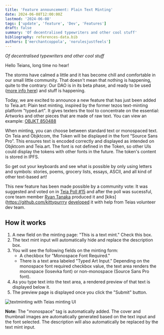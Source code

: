 ```yaml
---
title: 'Feature announcement: Plain Text Minting'
date: 2024-06-08T12:00:00Z
lastmod: '2024-06-08'
tags: ['update', 'feature', 'Dev', 'Features']
draft: false
summary: 'Of decentralised typewriters and other cool stuff'
bibliography: references-data.bib
authors: ['merchantcoppola', 'norulesjustfeels']
---
```


_Of decentralised typewriters and other cool stuff_

Hello Teians, long time no hear! 

The storms have calmed a little and it has become chill and comfortable in our small little community. That doesn't mean that nothing is happening, quite to the contrary: Our DAO is in its beta phase, and ready to be used ([more info here](https://blog.teia.art/blog/dao-test-launch)) and stuff is happening. 

Today, we are excited to announce a new feature that has just been added to Teia.art: Plain text minting, inspired by the former tezos text-minting platform "typed.art". It gives texters the tool to concentrate on the essential: Artworks and other pieces that are made of raw text. You can view an example: [OBJKT 850488](https://teia.art/objkt/850488)

When minting, you can choose between standard text or monospaced text. On Teia and Objktcom, the Token will be displayed in the font “Source Sans Pro”. This ensures text is encoded correctly and displayed as intended on Objktcom and Teia.art. The font is not defined in the Token, so other UIs could display the tokens with other fonts in the future. The token's content is stored in IPFS.

So get out your keyboards and see what is possible by only using letters and symbols: stories, poems, grocery lists, essays, ASCII, and all kind of other text-based art!

This new feature has been made possible by a community vote: It was suggested and voted on in [Teia Poll #15](https://teia.art/poll/15) and after the poll was sucessful, core team member [Ryan Tanaka](https://x.com/ryangtanaka) produced it and [kiks](https://github.com/kittypurrry [developed](https://github.com/teia-community/teia-ui/commit/af60898482f4b9041398dc1d68566d35e85bcbd9) it with help from Teias volunteer dev team.


## How it works

1. A new field on the minting page: "This is a text mint." Check this box.
2. The text mint input will automatically hide and replace the description box.
3. You will see the following fields on the minting form:
    * A checkbox for "Monospace Font Required."
    * There is a text area labeled "Typed Art Input." Depending on the monospace font required checkbox value, the text area renders the monospace (Iosevka font) or non-monospace (Source Sans Pro font).
4. As you type text into the text area, a rendered preview of that text is displayed below it.
5. The preview page is displayed once you click the "Submit" button.

![textminting with Teias minting UI](https://github.com/teia-community/teia-docs/assets/564979/d339a271-6322-4b1f-b804-99423f2368ee)

**Note:** The "monospace" tag is automatically added. The cover and thumbnail images are automatically generated based on the text input and the font selected. The description will also automatically be replaced by the text mint input.

